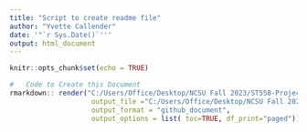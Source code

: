 ```yaml
---
title: "Script to create readme file"
author: "Yvette Callender"
date: '"`r Sys.Date()`'''
output: html_document
---
```


```r
knitr::opts_chunk$set(echo = TRUE)
```


```r
#   Code to Create this Document
rmarkdown:: render("C:/Users/Office/Desktop/NCSU Fall 2023/ST558-Project2/Project 2.Rmd", 
                    output_file ="C:/Users/Office/Desktop/NCSU Fall 2023/ST558-Project2/README.md",
                    output_format = "github_document", 
                    output_options = list( toc=TRUE, df_print="paged"))
```


